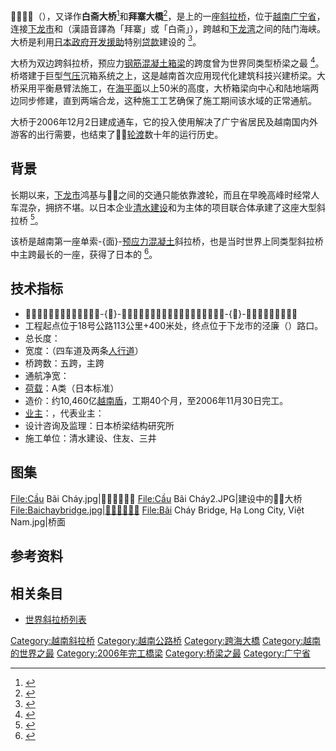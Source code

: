 {{noteTA
|1=zh-hans:斜拉桥;zh-hk:斜拉橋;zh-tw:斜張橋;
}}
{{infobox bridge
|bridge_name= 𡓁𤈜大桥
|native_name= Cầu Bãi Cháy
|image= Le pont suspendu d'Halong.jpg
|caption= 𡓁𤈜大桥主跨
|other_name=拜寨大橋、白斋大桥
|carries= 4车道（斜拉桥部分）<br>6车道（其他部分）<br>2条人行道
|crosses= [[下龙湾|下龙湾]]
|locale= {{VNM}}[[广宁省|广宁省]]
|design= [[斜拉桥|斜拉桥]]
|height= {{convert|150|m|ft|sp=us}}
|mainspan= {{convert|435|m|ft|sp=us}}
|length= {{convert|1106|m|ft|sp=us}}
|width= {{convert|25.3|m|ft|sp=us}}
|below= {{convert|50|m|ft|sp=us}}
|builder= [[清水建设|清水建设]]、[[住友集团|住友]]、[[三井集团|三井]]
|begin= 2003年5月18日
|open= 2006年12月2日
|coordinates={{coord|20|57|37|N|107|03|57|E|region:VN_type:landmark|display=inline,title}}
|extra={{Location map | Vietnam | label= | lat=20.960278 | long=107.065833 | position= | width= | float=center | caption=𡓁𤈜桥在越南的位置}}
}}

'''𡓁𤈜大桥'''（{{vie|v='''Cầu Bãi Cháy'''|hn=梂𡓁𤈜}}），又译作'''白斋大桥'''<ref>{{cite web|url=http://www.cpv.org.vn/cpv/Modules/News_China/News_Detail_C.aspx?co_id=7338662&cn_id=662480|title=广宁省改善投资环境 提高竞争能力|date=2014-07-09|publisher=越南共产党电子报|language=zh|accessdate=2014-11-07|deadurl=yes|archiveurl=https://web.archive.org/web/20141107094929/http://www.cpv.org.vn/cpv/Modules/News_China/News_Detail_C.aspx?co_id=7338662&cn_id=662480|archivedate=2014-11-07}}</ref>和'''拜寨大橋'''<ref>{{cite web|url=http://www.cpv.org.vn/cpv/Modules/News/NewsDetail.aspx?co_id=7338497&cn_id=373014|title=预计今年最后两个月所签署的ODA金额达逾12亿美元|date=2009-11-20|publisher=越南共产党电子报|language=zh|accessdate=2014-11-06|deadurl=yes|archiveurl=https://web.archive.org/web/20141107104110/http://www.cpv.org.vn/cpv/Modules/News/NewsDetail.aspx?co_id=7338497&cn_id=373014|archivedate=2014-11-07}}</ref>，是{{link-vi|越南18号公路|Quốc lộ 18}}上的一座[[斜拉桥|斜拉桥]]，位于[[越南|越南]][[广宁省|广宁省]]，连接[[下龙市|下龙市]]和{{link-vi|𡓁𤈜坊|Bãi Cháy}}（漢語音譯為「拜寨」或「白斋」），跨越{{link-vi|陆门湾|Vịnh Cửa Lục}}和[[下龙湾|下龙湾]]之间的陆门海峡。大桥是利用[[日本|日本]][[政府开发援助|政府开发援助]]特别[[贷款|贷款]]建设的 <ref>{{cite web|url=http://www.jcca.or.jp/kaishi/233/233_project4.pdf|title=ベトナム バイチャイ橋の設計と施行|language=ja|accessdate=2014-10-29|archive-date=2014-10-29|archive-url=https://web.archive.org/web/20141029085216/http://www.jcca.or.jp/kaishi/233/233_project4.pdf|dead-url=no}}</ref>。

大桥为双边跨斜拉桥，预应力[[钢筋混凝土|钢筋混凝土]][[箱梁|箱梁]]的跨度曾为世界同类型桥梁之最 <ref>{{cite web|url=http://www.cauduongcang.com/PrintView.aspx?ID=565451|title=Cầu Bãi Cháy|language=vi|accessdate=2014-10-29|archive-date=2014-10-29|archive-url=https://web.archive.org/web/20141029082233/http://www.cauduongcang.com/PrintView.aspx?ID=565451|dead-url=no}}</ref>。桥塔建于巨型[[压缩空气|气压]]沉箱系统之上，这是越南首次应用现代化建筑科技兴建桥梁。大桥采用平衡悬臂法施工，在[[海平面|海平面]]以上50米的高度，大桥箱梁向中心和陆地端两边同步修建，直到两端合龙，这种施工工艺确保了施工期间该水域的正常通航。

大桥于2006年12月2日建成通车，它的投入使用解决了广宁省居民及越南国内外游客的出行需要，也结束了𡓁𤈜[[轮渡|轮渡]]数十年的运行历史。

==背景==
长期以来，[[下龙市|下龙市]]鸿基与𡓁𤈜之间的交通只能依靠渡轮，而且在早晚高峰时经常人车混杂，拥挤不堪。以日本企业[[清水建设|清水建设]]和{{link-ja|三井住友建设|三井住友建設}}为主体的项目联合体承建了这座大型斜拉桥 <ref>{{cite web|url=http://www.vietnam-sketch.com/archive/north/area/halong/2004/01-001.html|title=ハロン湾をまたぐ、世界有数の吊り橋「バイチャイ橋」が日本の建設会社を中心としたプロジェクトの手により工事開始|publisher=ベトナムスケッチ|language=ja|accessdate=2014-10-29|archive-date=2014-10-29|archive-url=https://web.archive.org/web/20141029181111/http://www.vietnam-sketch.com/archive/north/area/halong/2004/01-001.html|dead-url=no}}</ref>。

该桥是越南第一座单索-{面}-[[预应力混凝土|预应力混凝土]]斜拉桥，也是当时世界上同类型斜拉桥中主跨最长的一座，获得了日本的{{link-ja|土木学会田中奖|土木学会田中賞}} <ref>{{cite web|url=http://www.jbsi.co.jp/works/03.html|title=田中賞：斜張橋ほか|publisher=株式会社 日本構造橋梁研究所|language=ja|accessdate=2014-10-29|archive-date=2014-11-24|archive-url=https://web.archive.org/web/20141124010030/http://www.jbsi.co.jp/works/03.html|dead-url=no}}</ref>。

==技术指标==
* 𡓁𤈜大桥是越南第一座中央索-{面}-斜拉桥，建成时曾创造了主跨最长中央索-{面}-斜拉桥的世界纪录。
* 工程起点位于18号公路113公里+400米处，终点位于下龙市的泾廉（{{lang|vi|Kênh Liêm}}）路口。
* 总长度：{{convert|1106|m|ft|sp=us}}
* 宽度：{{convert|25.3|m|ft|sp=us}}（四车道及两条[[人行道|人行道]]）
* 桥跨数：五跨，主跨{{convert|435|m|ft|sp=us}}
* 通航净宽：{{convert|150|m|ft|sp=us}}
* [[荷载|荷载]]：A类（日本标准）
* 造价：约10,460亿[[越南盾|越南盾]]，工期40个月，至2006年11月30日完工。
* [[业主|业主]]：{{le|越南交通运输部|Ministry of Transport (Vietnam)}}，代表业主：{{le|18号项目管理委员会|PMU 18}}
* 设计咨询及监理：日本桥梁结构研究所
* 施工单位：清水建设、住友、三井

==图集==
<gallery>
File:Cầu Bãi Cháy.jpg|𡓁𤈜大桥远眺
File:Cầu Bãi Cháy2.JPG|建设中的𡓁𤈜大桥
File:Baichaybridge.jpg|𡓁𤈜大桥夜景
File:Bãi Cháy Bridge, Hạ Long City, Việt Nam.jpg|桥面
</gallery>

==参考资料==
{{reflist}}

==相关条目==
* [[世界斜拉桥列表|世界斜拉桥列表]]
{{东南亚斜拉桥}}
[[Category:越南斜拉桥|Category:越南斜拉桥]]
[[Category:越南公路桥|Category:越南公路桥]]
[[Category:跨海大橋|Category:跨海大橋]]
[[Category:越南的世界之最|Category:越南的世界之最]]
[[Category:2006年完工橋梁|Category:2006年完工橋梁]]
[[Category:桥梁之最|Category:桥梁之最]]
[[Category:广宁省|Category:广宁省]]